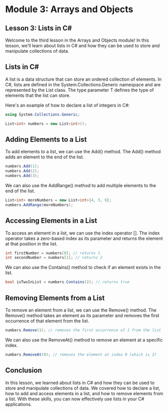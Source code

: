 # Module 3: Arrays and Objects

## Lesson 3: Lists in C#

Welcome to the third lesson in the Arrays and Objects module! In this lesson, we'll learn about lists in C# and how they can be used to store and manipulate collections of data.

## Lists in C#

A list is a data structure that can store an ordered collection of elements. In C#, lists are defined in the System.Collections.Generic namespace and are represented by the List<T> class. The type parameter T defines the type of elements that the list can store.

Here's an example of how to declare a list of integers in C#:

```csharp
using System.Collections.Generic;

List<int> numbers = new List<int>();
```

## Adding Elements to a List

To add elements to a list, we can use the Add() method. The Add() method adds an element to the end of the list.

```csharp
numbers.Add(1);
numbers.Add(2);
numbers.Add(3);
```

We can also use the AddRange() method to add multiple elements to the end of the list.

```csharp
List<int> moreNumbers = new List<int>{4, 5, 6};
numbers.AddRange(moreNumbers);
```

## Accessing Elements in a List

To access an element in a list, we can use the index operator []. The index operator takes a zero-based index as its parameter and returns the element at that position in the list.

```csharp
int firstNumber = numbers[0]; // returns 1
int secondNumber = numbers[1]; // returns 2
```

We can also use the Contains() method to check if an element exists in the list.

```csharp
bool isTwoInList = numbers.Contains(2); // returns true
```

## Removing Elements from a List

To remove an element from a list, we can use the Remove() method. The Remove() method takes an element as its parameter and removes the first occurrence of that element from the list.

```csharp
numbers.Remove(1); // removes the first occurrence of 1 from the list
```

We can also use the RemoveAt() method to remove an element at a specific index.

```csharp
numbers.RemoveAt(0); // removes the element at index 0 (which is 2)
```

## Conclusion

In this lesson, we learned about lists in C# and how they can be used to store and manipulate collections of data. We covered how to declare a list, how to add and access elements in a list, and how to remove elements from a list. With these skills, you can now effectively use lists in your C# applications.
